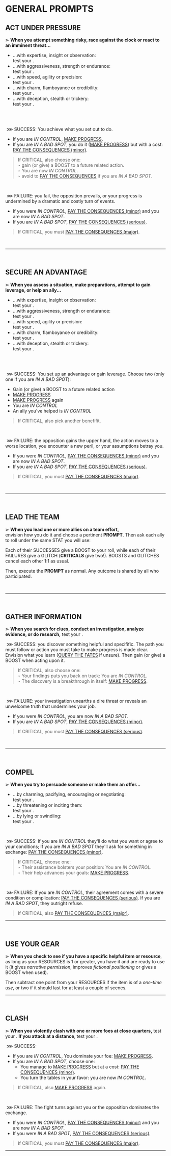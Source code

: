 
# GENERAL PROMPTS
## ACT UNDER PRESSURE
⋗ **When you attempt something risky, race against the clock or react to an imminent threat...**
- ...with expertise, insight or observation:<br/>
test your <Stat name="INTELLECT"/>.
- ...with aggressiveness, strength or endurance:<br/>
test your <Stat name="PHYSIQUE"/>.
- ...with speed, agility or precision:<br/>
test your <Stat name="DEXTERITY"/>.
- ...with charm, flamboyance or credibility:<br/>
test your <Stat name="RESOLVE"/>.
- ...with deception, stealth or trickery:<br/>
test your <Stat name="SUBTERFUGE"/>.
<br/>

<br/>

&nbsp;<span class="turquoise bold">⋙ SUCCESS</span>: You achieve what you set out to do.
- If you are _IN CONTROL_, [MAKE PROGRESS](/prompts/challenge-prompts#make-progress). 
- If you are _IN A BAD SPOT_, you do it ([MAKE PROGRESS](/prompts/challenge-prompts#make-progress)) but with a cost: [PAY THE CONSEQUENCES (minor)](/prompts/fate-prompts#pay-the-consequences).

> If <span class="turquoise bold">CRITICAL</span>, also choose one: <br/>
‣ gain (or give) a <span class="boost">BOOST</span> to a future related action.<br/>
‣ You are now _IN CONTROL_. <br/>
‣ avoid to [PAY THE CONSEQUENCES](/prompts/fate-prompts#pay-the-consequences) if you are _IN A BAD SPOT_. 

<br/>

&nbsp;<span class="fuchsia bold">⋙ FAILURE</span>: you fail, the opposition prevails, or your progress is undermined by a dramatic and costly turn of events. 
- If you were _IN CONTROL_, [PAY THE CONSEQUENCES (minor)](/prompts/fate-prompts#pay-the-consequences) and you are now _IN A BAD SPOT_.  
- If you are _IN A BAD SPOT_, [PAY THE CONSEQUENCES (serious)](/prompts/fate-prompts#pay-the-consequences).

> If <span class="fuchsia bold">CRITICAL</span>, you must [PAY THE CONSEQUENCES (major)](/prompts/fate-prompts#pay-the-consequences).
<br/>
<hr/>
<br/>

## SECURE AN ADVANTAGE
⋗ **When you assess a situation, make preparations, attempt to gain leverage, or help an ally...**
- ...with expertise, insight or observation:<br/>
test your <Stat name="INTELLECT"/>.
- ...with aggressiveness, strength or endurance:<br/>
test your <Stat name="PHYSIQUE"/>.
- ...with speed, agility or precision:<br/>
test your <Stat name="DEXTERITY"/>.
- ...with charm, flamboyance or credibility:<br/>
test your <Stat name="RESOLVE"/>.
- ...with deception, stealth or trickery:<br/>
test your <Stat name="SUBTERFUGE"/>.
<br/>
<br/>

&nbsp;<span class="turquoise bold">⋙ SUCCESS</span>: You set up an advantage or gain leverage. Choose two (only one if you are _IN A BAD SPOT_):
- Gain (or give) a <span class="boost">BOOST</span> to a future related action
- [MAKE PROGRESS](/prompts/challenge-prompts#make-progress)
- [MAKE PROGRESS](/prompts/challenge-prompts#make-progress) again
- You are _IN CONTROL_
- An ally you've helped is _IN CONTROL_

> If <span class="turquoise bold">CRITICAL</span>, also pick another benefifit.

<br/>

&nbsp;<span class="fuchsia bold">⋙ FAILURE</span>: the opposition gains the upper hand, the action moves to a worse location, you encounter a new peril, or your assumptions betray you. 
- If you were _IN CONTROL_, [PAY THE CONSEQUENCES (minor)](/prompts/fate-prompts#pay-the-consequences) and you are now _IN A BAD SPOT_. 
- If you are _IN A BAD SPOT_, [PAY THE CONSEQUENCES (serious)](/prompts/fate-prompts#pay-the-consequences).

> If <span class="fuchsia bold">CRITICAL</span>, you must [PAY THE CONSEQUENCES (major)](/prompts/fate-prompts#pay-the-consequences).
<br/>
<hr/>
<br/>

## LEAD THE TEAM
⋗ **When you lead one or more allies on a team effort,** <br/> envision how you do it and choose a pertinent **PROMPT**. Then ask each ally to roll under the same <span class="stat">STAT</span> you will use:

Each of their <span class="turquoise bold">SUCCESSES</span> give a <span class="boost">BOOST</span> to your roll, while each of their <span class="fuchsia bold">FAILURES</span> give a <span class="glitch" data-text="GLITCH">GLITCH</span> (**CRITICALS** give two!). <span class="boost">BOOSTS</span> and <span class="glitch" data-text="GLITCHES">GLITCHES</span> cancel each other 1:1 as usual.

Then, execute the **PROMPT** as normal. Any outcome is shared by all who participated.

<br/>
<hr/>
<br/>

## GATHER INFORMATION
⋗ **When you search for clues, conduct an investigation, analyze evidence, or do research,** test your <Stat name="INTELLECT"/>.

&nbsp;<span class="turquoise bold">⋙ SUCCESS</span>: you discover something helpful and specifific.  The path you must follow or action you must take to make progress is made clear. Envision what you learn ([QUERY THE FATES](/prompts/fate-prompts#query-the-fates) if unsure). Then gain (or give) a <span class="boost">BOOST</span> when acting upon it.

> If <span class="turquoise bold">CRITICAL</span>, also choose one: <br/>
‣ Your findings puts you back on track: You are _IN CONTROL_. <br/>
‣ The discovery is a breakthrough in itself: [MAKE PROGRESS](/prompts/challenge-prompts#make-progress).

<br/>

&nbsp;<span class="fuchsia bold">⋙ FAILURE</span>: your investigation unearths a dire threat or reveals an unwelcome truth that undermines your job.
- If you were _IN CONTROL_, you are now _IN A BAD SPOT_.  
- If you are _IN A BAD SPOT_, [PAY THE CONSEQUENCES (minor)](/prompts/fate-prompts#pay-the-consequences).

> If <span class="fuchsia bold">CRITICAL</span>, you must [PAY THE CONSEQUENCES (serious)](/prompts/fate-prompts#pay-the-consequences).
<br/>
<hr/>
<br/>

## COMPEL
⋗ **When you try to persuade someone or make them an offer...**
- ...by charming, pacifying, encouraging or negotiating:<br/>
test your <Stat name="RESOLVE"/>.
- ...by threatening or inciting them:<br/>
test your <Stat name="PHYSIQUE"/>.
- ...by lying or swindling:<br/>
 test your <Stat name="SUBTERFUGE"/>.

<br/>

&nbsp;<span class="turquoise bold">⋙ SUCCESS</span>: If you are _IN CONTROL_ they'll do what you want or agree to your conditions; If you are _IN A BAD SPOT_ they'll ask for something in exchange: [PAY THE CONSEQUENCES (minor)](/prompts/fate-prompts#pay-the-consequences).
> If <span class="turquoise bold">CRITICAL</span>, choose one: <br/> 
‣ Their assistance bolsters your position: You are _IN CONTROL_. <br/>
‣ Their help advances your goals: [MAKE PROGRESS](/prompts/challenge-prompts#make-progress).

<br/>

 &nbsp;<span class="fuchsia bold">⋙ FAILURE</span>: If you are _IN CONTROL_, their agreement comes with a severe condition or complication: [PAY THE CONSEQUENCES (serious)](/prompts/fate-prompts#pay-the-consequences). If you are _IN A BAD SPOT_, they outright refuse.
> If <span class="fuchsia bold">CRITICAL</span>, also [PAY THE CONSEQUENCES (major)](/prompts/fate-prompts#pay-the-consequences).

<hr/>
<br/>

## USE YOUR GEAR
⋗ **When you check to see if you have a specific helpful item or resource**, as long as your RESOURCES is 1 or greater, you have it and are ready to use it (it gives _narrative permission_, improves _fictional positioning_ or gives a <span class="boost">BOOST</span> when used). 

Then subtract one point from your RESOURCES if the item is of a _one-time use_, or two if it should last for at least a couple of scenes.

<hr/>
<br/>

## CLASH
⋗ **When you violently clash with one or more foes at close quarters,** test your <Stat name="PHYSIQUE"/>. **If you attack at a distance**, test your <Stat name="DEXTERITY"/>.

&nbsp;<span class="turquoise bold">⋙ SUCCESS</span>: 
- If you are _IN CONTROL_, You dominate your foe: [MAKE PROGRESS](/prompts/challenge-prompts#make-progress). 
- If you are _IN A BAD SPOT_, choose one: 
  - You manage to [MAKE PROGRESS](/prompts/challenge-prompts#make-progress) but at a cost: [PAY THE CONSEQUENCES (minor)](/prompts/fate-prompts#pay-the-consequences).
  - You turn the tables in your favor: you are now _IN CONTROL_.

> If <span class="turquoise bold">CRITICAL</span>, also [MAKE PROGRESS](/prompts/challenge-prompts#make-progress) again.

<br/>

&nbsp;<span class="fuchsia bold">⋙ FAILURE</span>: The fight turns against you or the opposition dominates the exchange. 
- If you were _IN CONTROL_, [PAY THE CONSEQUENCES (minor)](/prompts/fate-prompts#pay-the-consequences) and you are now _IN A BAD SPOT_.
- If you were _IN A BAD SPOT_, [PAY THE CONSEQUENCES (serious)](/prompts/fate-prompts#pay-the-consequences).

> If <span class="fuchsia bold">CRITICAL</span>, you must [PAY THE CONSEQUENCES (major)](/prompts/fate-prompts#pay-the-consequences).

<hr/>
<br/>

<div style="height: 400px;"></div>